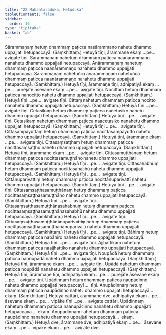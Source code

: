```yaml
---
title: "22 Mahantaraduka, Hetuduka"
tableOfContents: false
sidebar:
  order: 16
type: "tipitaka"
basket: "ab"
---
```



<DynamicBreadcrumb />

<Division number="65">

<Paragraph number="152">
Sārammaṇaṃ hetuṃ dhammaṃ paṭicca nasārammaṇo nahetu dhammo uppajjati hetupaccayā. (Saṃkhittaṃ.) Hetuyā tīṇi, ārammaṇe ekaṃ …pe…  avigate tīṇi.
</Paragraph>

<Paragraph number="153">
Sārammaṇaṃ nahetuṃ dhammaṃ paṭicca naanārammaṇo nanahetu dhammo uppajjati hetupaccayā. Anārammaṇaṃ nahetuṃ dhammaṃ paṭicca naanārammaṇo nanahetu dhammo uppajjati hetupaccayā. Sārammaṇaṃ nahetuñca anārammaṇaṃ nahetuñca dhammaṃ paṭicca naanārammaṇo nanahetu dhammo uppajjati hetupaccayā. (Saṃkhittaṃ.) Hetuyā tīṇi, ārammaṇe tīṇi, adhipatiyā ekaṃ …pe…  purejāte āsevane ekaṃ …pe…  avigate tīṇi.
</Paragraph>

</Division>
<Division number="66">

<Paragraph number="154">
Nocittaṃ hetuṃ dhammaṃ paṭicca nanocitto nahetu dhammo uppajjati hetupaccayā. (Saṃkhittaṃ.) Hetuyā tīṇi …pe…  avigate tīṇi.
</Paragraph>

<Paragraph number="155">
Cittaṃ nahetuṃ dhammaṃ paṭicca nocitto nanahetu dhammo uppajjati hetupaccayā. (Saṃkhittaṃ.) Hetuyā tīṇi …pe…  avigate tīṇi.
</Paragraph>

</Division>
<Division number="67">

<Paragraph number="156">
Cetasikaṃ hetuṃ dhammaṃ paṭicca nacetasiko nahetu dhammo uppajjati hetupaccayā. (Saṃkhittaṃ.) Hetuyā tīṇi …pe…  avigate tīṇi.
</Paragraph>

<Paragraph number="157">
Cetasikaṃ nahetuṃ dhammaṃ paṭicca naacetasiko nanahetu dhammo uppajjati hetupaccayā. (Saṃkhittaṃ.) Hetuyā tīṇi …pe…  avigate tīṇi.
</Paragraph>

</Division>
<Division number="68">

<Paragraph number="158">
Cittasampayuttaṃ hetuṃ dhammaṃ paṭicca nacittasampayutto nahetu dhammo uppajjati hetupaccayā. (Saṃkhittaṃ.)
</Paragraph>

<Paragraph number="159">
Hetuyā tīṇi, ārammaṇe ekaṃ …pe…  avigate tīṇi.
</Paragraph>

</Division>
<Division number="69">

<Paragraph number="160">
Cittasaṃsaṭṭhaṃ hetuṃ dhammaṃ paṭicca nacittasaṃsaṭṭho nahetu dhammo uppajjati hetupaccayā. (Saṃkhittaṃ.)
</Paragraph>

<Paragraph number="161">
Hetuyā tīṇi, ārammaṇe ekaṃ …pe…  avigate tīṇi.
</Paragraph>

</Division>
<Division number="70">

<Paragraph number="162">
Cittasamuṭṭhānaṃ hetuṃ dhammaṃ paṭicca nocittasamuṭṭhāno nahetu dhammo uppajjati hetupaccayā. (Saṃkhittaṃ.)
</Paragraph>

<Paragraph number="163">
Hetuyā tīṇi …pe…  avigate tīṇi.
</Paragraph>

</Division>
<Division number="71">

<Paragraph number="164">
Cittasahabhuṃ hetuṃ dhammaṃ paṭicca nocittasahabhū nahetu dhammo uppajjati hetupaccayā. (Saṃkhittaṃ.)
</Paragraph>

<Paragraph number="165">
Hetuyā tīṇi …pe…  avigate tīṇi.
</Paragraph>

</Division>
<Division number="72">

<Paragraph number="166">
Cittānuparivattiṃ hetuṃ dhammaṃ paṭicca nocittānuparivattī nahetu dhammo uppajjati hetupaccayā. (Saṃkhittaṃ.)
</Paragraph>

<Paragraph number="167">
Hetuyā tīṇi …pe…  avigate tīṇi.
</Paragraph>

</Division>
<Division number="73">

<Paragraph number="168">
Cittasaṃsaṭṭhasamuṭṭhānaṃ hetuṃ dhammaṃ paṭicca nocittasaṃsaṭṭhasamuṭṭhāno nahetu dhammo uppajjati hetupaccayā. (Saṃkhittaṃ.)
</Paragraph>

<Paragraph number="169">
Hetuyā tīṇi …pe…  avigate tīṇi.
</Paragraph>

</Division>
<Division number="74">

<Paragraph number="170">
Cittasaṃsaṭṭhasamuṭṭhānasahabhuṃ hetuṃ dhammaṃ paṭicca nocittasaṃsaṭṭhasamuṭṭhānasahabhū nahetu dhammo uppajjati hetupaccayā. (Saṃkhittaṃ.)
</Paragraph>

<Paragraph number="171">
Hetuyā tīṇi …pe…  avigate tīṇi.
</Paragraph>

</Division>
<Division number="75">

<Paragraph number="172">
Cittasaṃsaṭṭhasamuṭṭhānānuparivattiṃ hetuṃ dhammaṃ paṭicca nocittasaṃsaṭṭhasamuṭṭhānānuparivattī nahetu dhammo uppajjati hetupaccayā. (Saṃkhittaṃ.)
</Paragraph>

<Paragraph number="173">
Hetuyā tīṇi …pe…  avigate tīṇi.
</Paragraph>

</Division>
<Division number="76">

<Paragraph number="174">
Bāhiraṃ hetuṃ dhammaṃ paṭicca nabāhiro nahetu dhammo uppajjati hetupaccayā. (Saṃkhittaṃ.) Hetuyā tīṇi …pe…  avigate tīṇi.
</Paragraph>

<Paragraph number="175">
Ajjhattikaṃ nahetuṃ dhammaṃ paṭicca naajjhattiko nanahetu dhammo uppajjati hetupaccayā. (Saṃkhittaṃ.) Hetuyā tīṇi …pe…  avigate tīṇi.
</Paragraph>

</Division>
<Division number="77">

<Paragraph number="176">
Noupādā hetuṃ dhammaṃ paṭicca nanoupādā nahetu dhammo uppajjati hetupaccayā. (Saṃkhittaṃ.) Hetuyā tīṇi, ārammaṇe ekaṃ …pe…  avigate tīṇi.
</Paragraph>

<Paragraph number="177">
Upādā nahetuṃ dhammaṃ paṭicca noupādā nanahetu dhammo uppajjati hetupaccayā. (Saṃkhittaṃ.) Hetuyā tīṇi, ārammaṇe tīṇi, adhipatiyā ekaṃ …pe…  purejāte āsevane ekaṃ …pe…  avigate tīṇi.
</Paragraph>

</Division>
<Division number="78">

<Paragraph number="178">
Upādinnaṃ hetuṃ dhammaṃ paṭicca naupādinno nahetu dhammo uppajjati hetupaccayā…  tīṇi.
</Paragraph>

<Paragraph number="179">
Anupādinnaṃ hetuṃ dhammaṃ paṭicca naupādinno nahetu dhammo uppajjati hetupaccayā…  ekaṃ. (Saṃkhittaṃ.) Hetuyā cattāri, ārammaṇe dve, adhipatiyā ekaṃ …pe…  āsevane ekaṃ …pe…  vipāke tīṇi …pe…  avigate cattāri.
</Paragraph>

<Paragraph number="180">
Upādinnaṃ nahetuṃ dhammaṃ paṭicca naanupādinno nanahetu dhammo uppajjati hetupaccayā…  ekaṃ.
</Paragraph>

<Paragraph number="181">
Anupādinnaṃ nahetuṃ dhammaṃ paṭicca naupādinno nanahetu dhammo uppajjati hetupaccayā…  ekaṃ. (Saṃkhittaṃ.) Hetuyā dve, ārammaṇe dve, adhipatiyā ekaṃ …pe…  āsevane ekaṃ …pe…  vipāke ekaṃ …pe…  avigate dve.
</Paragraph>
</Division>